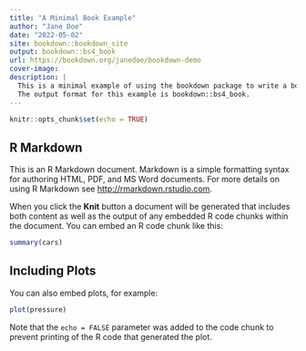 ```yaml
---
title: "A Minimal Book Example"
author: "Jane Doe"
date: "2022-05-02"
site: bookdown::bookdown_site
output: bookdown::bs4_book
url: https://bookdown.org/janedoe/bookdown-demo
cover-image:
description: |
  This is a minimal example of using the bookdown package to write a book.
  The output format for this example is bookdown::bs4_book.
---
```


```r
knitr::opts_chunk$set(echo = TRUE)
```

## R Markdown

This is an R Markdown document. Markdown is a simple formatting syntax for authoring HTML, PDF, and MS Word documents. For more details on using R Markdown see <http://rmarkdown.rstudio.com>.

When you click the **Knit** button a document will be generated that includes both content as well as the output of any embedded R code chunks within the document. You can embed an R code chunk like this:

```r
summary(cars)
```

## Including Plots

You can also embed plots, for example:

```r
plot(pressure)
```

Note that the `echo = FALSE` parameter was added to the code chunk to prevent printing of the R code that generated the plot.

